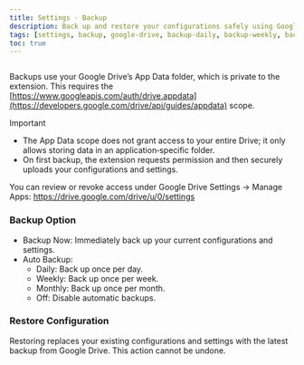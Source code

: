 ```yaml
---
title: Settings · Backup
description: Back up and restore your configurations safely using Google Drive (App Data folder)
tags: [settings, backup, google-drive, backup-daily, backup-weekly, backup-monthly, backup-off, restore]
toc: true
---
```


<img
  class="d-block mb-4 img-fluid rounded-3"
  src="/docs/[[config:docs_version]]/assets/img/settings-backup.png"
  alt=""
/>

Backups use your Google Drive’s App Data folder, which is private to the extension. This requires the [https://www.googleapis.com/auth/drive.appdata](https://developers.google.com/drive/api/guides/appdata) scope.

Important

- The App Data scope does not grant access to your entire Drive; it only allows storing data in an application‑specific folder.
- On first backup, the extension requests permission and then securely uploads your configurations and settings.

You can review or revoke access under Google Drive Settings → Manage Apps: https://drive.google.com/drive/u/0/settings

### Backup Option

- Backup Now: Immediately back up your current configurations and settings.
- Auto Backup:
  - Daily: Back up once per day.
  - Weekly: Back up once per week.
  - Monthly: Back up once per month.
  - Off: Disable automatic backups.

### Restore Configuration

Restoring replaces your existing configurations and settings with the latest backup from Google Drive. This action cannot be undone.
